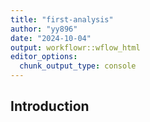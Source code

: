 ```yaml
---
title: "first-analysis"
author: "yy896"
date: "2024-10-04"
output: workflowr::wflow_html
editor_options:
  chunk_output_type: console
---
```


## Introduction

```r

```

